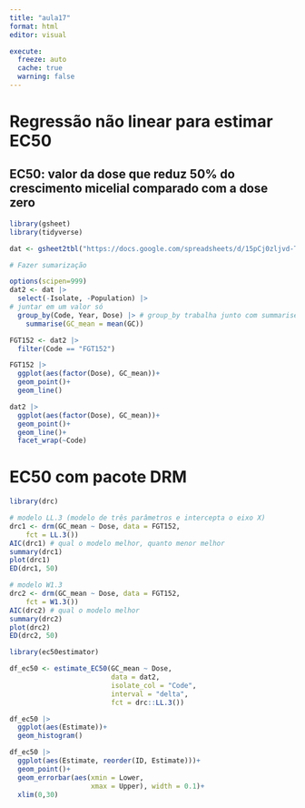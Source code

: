 ```yaml
---
title: "aula17"
format: html
editor: visual

execute: 
  freeze: auto
  cache: true
  warning: false
---
```


# Regressão não linear para estimar EC50

## EC50: valor da dose que reduz 50% do crescimento micelial comparado com a dose zero

```r
library(gsheet)
library(tidyverse)

dat <- gsheet2tbl("https://docs.google.com/spreadsheets/d/15pCj0zljvd-TGECe67OMt6sa21xO8BqUgv4d-kU8qi8/edit#gid=0")

# Fazer sumarização

options(scipen=999)
dat2 <- dat |> 
  select(-Isolate, -Population) |> 
# juntar em um valor só
  group_by(Code, Year, Dose) |> # group_by trabalha junto com summarise
    summarise(GC_mean = mean(GC))

FGT152 <- dat2 |> 
  filter(Code == "FGT152")

FGT152 |> 
  ggplot(aes(factor(Dose), GC_mean))+
  geom_point()+
  geom_line()

dat2 |> 
  ggplot(aes(factor(Dose), GC_mean))+
  geom_point()+
  geom_line()+
  facet_wrap(~Code)


```

# EC50 com pacote DRM

```r
library(drc)

# modelo LL.3 (modelo de três parâmetros e intercepta o eixo X)
drc1 <- drm(GC_mean ~ Dose, data = FGT152,
    fct = LL.3())
AIC(drc1) # qual o modelo melhor, quanto menor melhor
summary(drc1)
plot(drc1)
ED(drc1, 50)

# modelo W1.3
drc2 <- drm(GC_mean ~ Dose, data = FGT152,
    fct = W1.3())
AIC(drc2) # qual o modelo melhor
summary(drc2)
plot(drc2)
ED(drc2, 50)

```

```r
library(ec50estimator)

df_ec50 <- estimate_EC50(GC_mean ~ Dose, 
                         data = dat2,
                         isolate_col = "Code",
                         interval = "delta",
                         fct = drc::LL.3())

df_ec50 |> 
  ggplot(aes(Estimate))+
  geom_histogram()

df_ec50 |>
  ggplot(aes(Estimate, reorder(ID, Estimate)))+
  geom_point()+
  geom_errorbar(aes(xmin = Lower,
                    xmax = Upper), width = 0.1)+
  xlim(0,30)

```
